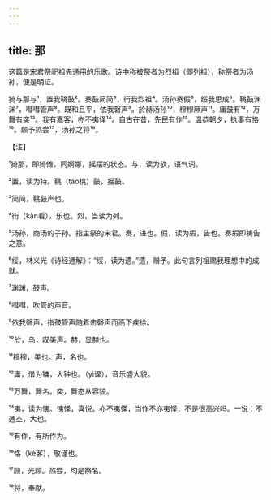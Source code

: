 ```yaml
---
---
---
```

title: 那
---







这篇是宋君祭祀祖先通用的乐歌。诗中称被祭者为烈祖（即列祖），称祭者为汤孙，便是明证。

猗与那与¹，置我鞉鼓²。奏鼓简简³，衎我烈祖⁴。汤孙奏假⁵，绥我思成⁶。鞉鼓渊渊⁷，嘒嘒管声⁸。既和且平，依我磬声⁹。於赫汤孙¹⁰，穆穆厥声¹¹。庸鼓有¹²，万舞有奕¹³。我有嘉客，亦不夷怿¹⁴。自古在昔，先民有作¹⁵。温恭朝夕，执事有恪¹⁶。顾予烝尝¹⁷，汤孙之将¹⁸。





【注】


¹猗那，即猗傩，同婀娜，摇摆的状态。与，读为欤，语气词。

²置，读为持。鞉（táo桃）鼓，摇鼓。

³简简，鞉鼓声也。

⁴衎（kàn看），乐也。烈，当读为列。

⁵汤孙，商汤的子孙。指主祭的宋君。奏，进也。假，读为嘏，告也。奏嘏即祷告之意。

⁶绥，林义光《诗经通解》：“绥，读为遗。”遗，赠予。此句言列祖赐我理想中的成就。

⁷渊渊，鼓声。

⁸嘒嘒，吹管的声音。

⁹依我磬声，指鼓管声随着击磬声而高下疾徐。

¹⁰於，乌，叹美声。赫，显赫也。

¹¹穆穆，美也。声，名也。

¹²庸，借为镛，大钟也。（yì译），音乐盛大貌。

¹³万舞，舞名。奕，舞态从容貌。

¹⁴夷，读为恞。恞怿，喜悦。亦不夷怿，当作不亦夷怿，不是很高兴吗。一说：不通丕，大也。

¹⁵有作，有所作为。

¹⁶恪（kè客），敬谨也。

¹⁷顾，光顾。烝尝，均是祭名。

¹⁸将，奉献。